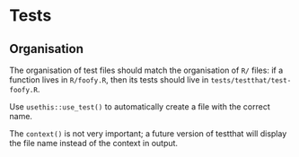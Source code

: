 # Tests

## Organisation

The organisation of test files should match the organisation of `R/` files: if a function lives in `R/foofy.R`, then its tests should live in `tests/testthat/test-foofy.R`. 

Use `usethis::use_test()` to automatically create a file with the correct name.

The `context()` is not very important; a future version of testthat will display the file name instead of the context in output.
